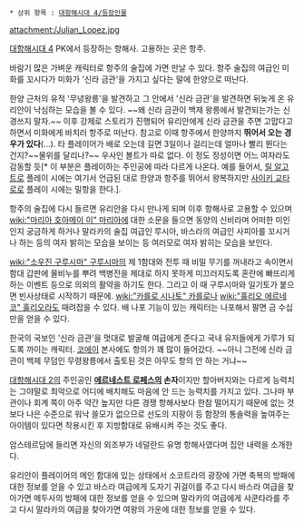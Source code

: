  * 상위 항목 : [[대항해시대 4/등장인물]]

attachment:/Julian_Lopez.jpg

[[대항해시대 4]] PK에서 등장하는 항해사. 고용하는 곳은 항주.

바람기 많은 가벼운 캐릭터로 항주의 술집에 가면 만날 수 있다. 항주 술집의 여급인 미화를 꼬시다가 미화가 '신라 금관'을 가지고 싶다는 말에 한양으로 떠난다.

한양 근처의 유적 '무녕왕릉'을 발견하고 그 안에서 '신라 금관'을 발견하면 뒤늦게 온 유리안이 낙심하는 모습을 볼 수 있다. ~~왜 신라 금관이 백제 왕릉에서 발견되는가는 신경쓰지 말자.~~ 이후 강제로 스토리가 진행되어 유리안에게 신라 금관을 주면 고맙다고 하면서 미화에게 바치러 항주로 떠난다. 참고로 이때 항주에서 한양까지 '''뛰어서 오는 경우가 있다'''(…). 타 플레이어가 배로 오는데 길면 3일이나 걸리는데 얼마나 빨리 뛴다는 건지?~~물위를 달리나?~~ 우사인 볼트가 따로 없다. 이 정도 정성이면 어느 여자라도 감동할 듯[* 이 부분은 플레이하는 주인공에 따라 다르게 나온다. 예를 들어서, [[릴 알고트]]로 플레이 시에는 여기서 언급된 대로 한양과 항주를 뛰어서 왕복하지만 [[사이키 교타로]]로 플레이 시에는 밀항을 한다.].

항주의 술집에 다시 들르면 유리안을 다시 만나게 되며 이후 항해사로 고용할 수 있으며 [[wiki:"마리아 호아메이 이" 마리아]]에 대한 소문을 들으면 동양의 신비라며 어떠한 미인인지 궁금하게 하거나 말라카의 술집 여급인 루시아, 바스라의 여급인 사피아를 꼬시거나 하는 등의 여자 밝히는 모습을 보이는 등 여러모로 여자 밝히는 모습을 보인다.

[[wiki:"소우진 구루시마" 구루시마]]의 제 1함대와 전투 때 비밀 무기를 꺼내라고 속이면서 함대 갑판에 물비누를 뿌려 백병전을 제대로 하지 못하게 미끄러지도록 혼란에 빠뜨리게 하는 이벤트 등으로 의외의 활약을 하기도 한다. 그리고 이 때 구루시마와 일기토가 붙으면 빈사상태로 시작하기 때문에. [[wiki:"카를로 시나토" 카를로]]나 [[wiki:"훌리오 에르네코" 훌리오]]라도 때려잡을 수 있다. 배 나포 기능이 있는 캐릭터는 나포해서 팔면 금 수십만을 얻을 수 있다.

한국의 국보인 '신라 금관'을 멋대로 발굴해 여급에게 준다고 국내 유저들에게 가루가 되도록 까이는 캐릭터. [[코에이]] 본사에도 항의가 꽤 많이 들어갔다. ~~아니 그전에 신라 금관이 백제 무덤인 무령왕릉에서 출토된 것은 아무도 항의 안 하는 거냐~~

[[대항해시대 2]]의 주인공인 '''[[에르네스트 로페스]]의 손자'''이지만 할아버지와는 다르게 능력치는 그야말로 최악으로 어디에 배치해도 마음에 안 드는 능력치를 가지고 있다. 그나마 부관이나 회계 쪽이 아주 약간 높지만 다른 경쟁 항해사보다 한참 떨어지기 때문에 없는 것보다 나은 수준으로 워낙 쓸모가 없으므로 선도의 지팡이 등 함장의 통솔력을 높여주는 아이템이 있다면 착용시킨 후 지방함대로 유배시켜 주는 것도 좋다.

암스테르담에 들리면 자신의 외조부가 네덜란드 유명 항해사였다며 집안 내력을 소개한다.

유리안이 플레이어의 메인 함대에 있는 상태에서 소코트라의 광장에 가면 축복의 방패에 대한 정보를 얻을 수 있고 바스라 여급에게 도자기 귀걸이를 주고 다시 바스라 여급을 찾아가면 메두사의 방패에 대한 정보를 얻을 수 있으며 말라카의 여급에게 샤쿤타라를 주고 다시 말라카의 여급을 찾아가면 여왕의 가운에 대한 정보를 얻을 수 있다.
